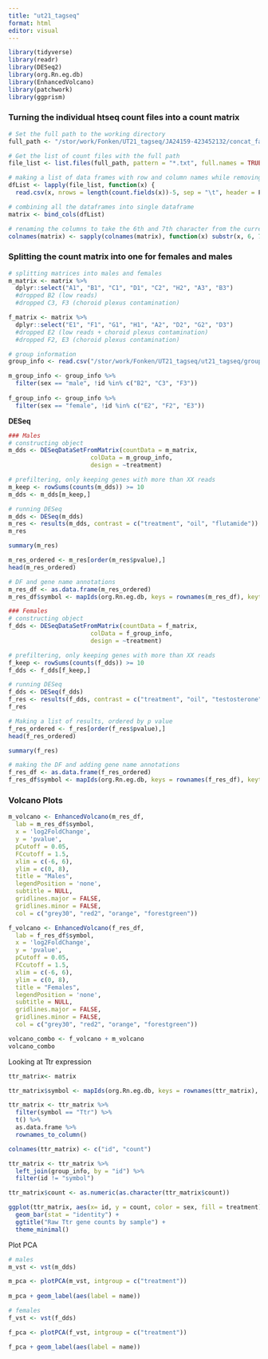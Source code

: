 ```yaml
---
title: "ut21_tagseq"
format: html
editor: visual
---
```


```r
library(tidyverse)
library(readr)
library(DESeq2)
library(org.Rn.eg.db)
library(EnhancedVolcano)
library(patchwork)
library(ggprism)
```

### Turning the individual htseq count files into a count matrix

```r
# Set the full path to the working directory
full_path <- "/stor/work/Fonken/UT21_tagseq/JA24159-423452132/concat_fastq/trim_files/star_trim/htseq_counts/"

# Get the list of count files with the full path
file_list <- list.files(full_path, pattern = "*.txt", full.names = TRUE)

# making a list of data frames with row and column names while removing last five lines from HTSeq that contains the features and ambiguous read infromation
dfList <- lapply(file_list, function(x) {
  read.csv(x, nrows = length(count.fields(x))-5, sep = "\t", header = F, row.names = 1, col.names = c("genes",tools::file_path_sans_ext(basename(x))))})

# combining all the dataframes into single dataframe
matrix <- bind_cols(dfList)

# renaming the columns to take the 6th and 7th character from the current file names 
colnames(matrix) <- sapply(colnames(matrix), function(x) substr(x, 6, 7))
```

### Splitting the count matrix into one for females and males

```r
# splitting matrices into males and females
m_matrix <- matrix %>%
  dplyr::select("A1", "B1", "C1", "D1", "C2", "H2", "A3", "B3") 
  #dropped B2 (low reads)
  #dropped C3, F3 (choroid plexus contamination)

f_matrix <- matrix %>%
  dplyr::select("E1", "F1", "G1", "H1", "A2", "D2", "G2", "D3") 
  #dropped E2 (low reads + choroid plexus contamination)
  #dropped F2, E3 (choroid plexus contamination)

# group information 
group_info <- read.csv("/stor/work/Fonken/UT21_tagseq/ut21_tagseq/group_info_ut21.csv")

m_group_info <- group_info %>%
  filter(sex == "male", !id %in% c("B2", "C3", "F3"))
  
f_group_info <- group_info %>%
  filter(sex == "female", !id %in% c("E2", "F2", "E3"))
```

**DESeq**

```r
### Males 
# constructing object 
m_dds <- DESeqDataSetFromMatrix(countData = m_matrix,
                       colData = m_group_info, 
                       design = ~treatment)

# prefiltering, only keeping genes with more than XX reads
m_keep <- rowSums(counts(m_dds)) >= 10
m_dds <- m_dds[m_keep,]

# running DESeq
m_dds <- DESeq(m_dds)
m_res <- results(m_dds, contrast = c("treatment", "oil", "flutamide"))
m_res

summary(m_res)

m_res_ordered <- m_res[order(m_res$pvalue),]
head(m_res_ordered)

# DF and gene name annotations
m_res_df <- as.data.frame(m_res_ordered)
m_res_df$symbol <- mapIds(org.Rn.eg.db, keys = rownames(m_res_df), keytype = "ENSEMBL", column = "SYMBOL")

### Females
# constructing object 
f_dds <- DESeqDataSetFromMatrix(countData = f_matrix,
                       colData = f_group_info, 
                       design = ~treatment)

# prefiltering, only keeping genes with more than XX reads
f_keep <- rowSums(counts(f_dds)) >= 10
f_dds <- f_dds[f_keep,]

# running DESeq
f_dds <- DESeq(f_dds)
f_res <- results(f_dds, contrast = c("treatment", "oil", "testosterone"))
f_res

# Making a list of results, ordered by p value 
f_res_ordered <- f_res[order(f_res$pvalue),]
head(f_res_ordered)

summary(f_res)

# making the DF and adding gene name annotations
f_res_df <- as.data.frame(f_res_ordered)
f_res_df$symbol <- mapIds(org.Rn.eg.db, keys = rownames(f_res_df), keytype = "ENSEMBL", column = "SYMBOL")
```

### Volcano Plots

```r
m_volcano <- EnhancedVolcano(m_res_df,
  lab = m_res_df$symbol,
  x = 'log2FoldChange',
  y = 'pvalue', 
  pCutoff = 0.05,
  FCcutoff = 1.5,
  xlim = c(-6, 6),
  ylim = c(0, 8),
  title = "Males",
  legendPosition = 'none',
  subtitle = NULL,
  gridlines.major = FALSE,
  gridlines.minor = FALSE,
  col = c("grey30", "red2", "orange", "forestgreen"))

f_volcano <- EnhancedVolcano(f_res_df,
  lab = f_res_df$symbol,
  x = 'log2FoldChange',
  y = 'pvalue', 
  pCutoff = 0.05,
  FCcutoff = 1.5,
  xlim = c(-6, 6),
  ylim = c(0, 8),
  title = "Females",
  legendPosition = 'none',
  subtitle = NULL,
  gridlines.major = FALSE,
  gridlines.minor = FALSE,
  col = c("grey30", "red2", "orange", "forestgreen"))

volcano_combo <- f_volcano + m_volcano
volcano_combo
```

Looking at Ttr expression

```r
ttr_matrix<- matrix

ttr_matrix$symbol <- mapIds(org.Rn.eg.db, keys = rownames(ttr_matrix), keytype = "ENSEMBL", column = "SYMBOL")

ttr_matrix <- ttr_matrix %>%
  filter(symbol == "Ttr") %>%
  t() %>%
  as.data.frame %>%
  rownames_to_column()

colnames(ttr_matrix) <- c("id", "count")

ttr_matrix <- ttr_matrix %>%
  left_join(group_info, by = "id") %>%
  filter(id != "symbol") 

ttr_matrix$count <- as.numeric(as.character(ttr_matrix$count))

ggplot(ttr_matrix, aes(x= id, y = count, color = sex, fill = treatment)) + 
  geom_bar(stat = "identity") + 
  ggtitle("Raw Ttr gene counts by sample") + 
  theme_minimal()

```

Plot PCA

```r
# males 
m_vst <- vst(m_dds)

m_pca <- plotPCA(m_vst, intgroup = c("treatment"))  
  
m_pca + geom_label(aes(label = name))

# females
f_vst <- vst(f_dds)

f_pca <- plotPCA(f_vst, intgroup = c("treatment"))

f_pca + geom_label(aes(label = name))

```
